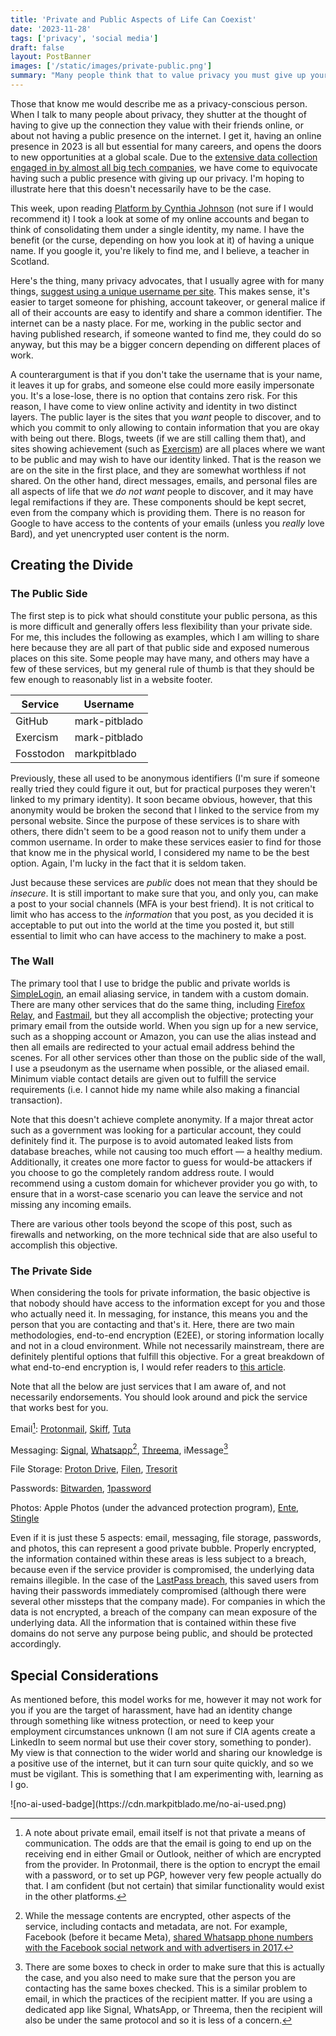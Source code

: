 ```yaml
---
title: 'Private and Public Aspects of Life Can Coexist'
date: '2023-11-28'
tags: ['privacy', 'social media']
draft: false
layout: PostBanner
images: ['/static/images/private-public.png']
summary: "Many people think that to value privacy you must give up your network. That doesn't have to be the case."
---
```


Those that know me would describe me as a privacy-conscious person. When I talk to many people about privacy, they shutter at the thought of having to give up the connection they value with their friends online, or about not having a public presence on the internet. I get it, having an online presence in 2023 is all but essential for many careers, and opens the doors to new opportunities at a global scale. Due to the [extensive data collection engaged in by almost all big tech companies](https://www.wired.com/story/meta-twitter-threads-bluesky-spill-hive-mastodon-privacy-comparison/), we have come to equivocate having such a public presence with giving up our privacy. I'm hoping to illustrate here that this doesn't necessarily have to be the case.

This week, upon reading [Platform by Cynthia Johnson](https://cynthia.inc/platform) (not sure if I would recommend it) I took a look at some of my online accounts and began to think of consolidating them under a single identity, my name. I have the benefit (or the curse, depending on how you look at it) of having a unique name. If you google it, you're likely to find me, and I believe, a teacher in Scotland.

Here's the thing, many privacy advocates, that I usually agree with for many things, [suggest using a unique username per site](https://proton.me/blog/safe-username). This makes sense, it's easier to target someone for phishing, account takeover, or general malice if all of their accounts are easy to identify and share a common identifier. The internet can be a nasty place. For me, working in the public sector and having published research, if someone wanted to find me, they could do so anyway, but this may be a bigger concern depending on different places of work.

A counterargument is that if you don't take the username that is your name, it leaves it up for grabs, and someone else could more easily impersonate you. It's a lose-lose, there is no option that contains zero risk. For this reason, I have come to view online activity and identity in two distinct layers. The public layer is the sites that you *want* people to discover, and to which you commit to only allowing to contain information that you are okay with being out there. Blogs, tweets (if we are still calling them that), and sites showing achievement (such as [Exercism](https://exercism.org)) are all places where we want to be public and may wish to have our identity linked. That is the reason we are on the site in the first place, and they are somewhat worthless if not shared. On the other hand, direct messages, emails, and personal files are all aspects of life that we *do not want* people to discover, and it may have legal remifactions if they are. These components should be kept secret, even from the company which is providing them. There is no reason for Google to have access to the contents of your emails (unless you *really* love Bard), and yet unencrypted user content is the norm.

## Creating the Divide

### The Public Side

The first step is to pick what should constitute your public persona, as this is more difficult and generally offers less flexibility than your private side. For me, this includes the following as examples, which I am willing to share here because they are all part of that public side and exposed numerous places on this site. Some people may have many, and others may have a few of these services, but my general rule of thumb is that they should be few enough to reasonably list in a website footer.

| Service   | Username      |
|-----------|---------------|
| GitHub    | mark-pitblado |
| Exercism  | mark-pitblado |
| Fosstodon | markpitblado  |

Previously, these all used to be anonymous identifiers (I'm sure if someone really tried they could figure it out, but for practical purposes they weren't linked to my primary identity). It soon became obvious, however, that this anonymity would be broken the second that I linked to the service from my personal website. Since the purpose of these services is to share with others, there didn't seem to be a good reason not to unify them under a common username. In order to make these services easier to find for those that know me in the physical world, I considered my name to be the best option. Again, I'm lucky in the fact that it is seldom taken.

Just because these services are *public* does not mean that they should be *insecure*. It is still important to make sure that you, and only you, can make a post to your social channels (MFA is your best friend). It is not critical to limit who has access to the *information* that you post, as you decided it is acceptable to put out into the world at the time you posted it, but still essential to limit who can have access to the machinery to make a post.

### The Wall

The primary tool that I use to bridge the public and private worlds is [SimpleLogin](https://simplelogin.io/), an email aliasing service, in tandem with a custom domain. There are many other services that do the same thing, including [Firefox Relay](https://relay.firefox.com/), and [Fastmail](https://www.fastmail.help/hc/en-us/articles/360060591073-How-to-set-up-aliases), but they all accomplish the objective; protecting your primary email from the outside world. When you sign up for a new service, such as a shopping account or Amazon, you can use the alias instead and then all emails are redirected to your actual email address behind the scenes. For all other services other than those on the public side of the wall, I use a pseudonym as the username when possible, or the aliased email. Minimum viable contact details are given out to fulfill the service requirements (i.e. I cannot hide my name while also making a financial transaction).

Note that this doesn't achieve complete anonymity. If a major threat actor such as a government was looking for a particular account, they could definitely find it. The purpose is to avoid automated leaked lists from database breaches, while not causing too much effort — a healthy medium. Additionally, it creates one more factor to guess for would-be attackers if you choose to go the completely random address route. I would recommend using a custom domain for whichever provider you go with, to ensure that in a worst-case scenario you can leave the service and not missing any incoming emails.

There are various other tools beyond the scope of this post, such as firewalls and networking, on the more technical side that are also useful to accomplish this objective.

### The Private Side

When considering the tools for private information, the basic objective is that nobody should have access to the information except for you and those who actually need it. In messaging, for instance, this means you and the person that you are contacting and that's it. Here, there are two main methodologies, end-to-end encryption (E2EE), or storing information locally and not in a cloud environment. While not necessarily mainstream, there are definitely plentiful options that fulfill this objective. For a great breakdown of what end-to-end encryption is, I would refer readers to [this article](https://proton.me/blog/what-is-end-to-end-encryption).

Note that all the below are just services that I am aware of, and not necessarily endorsements. You should look around and pick the service that works best for you.

Email[^1]: [Protonmail](https://proton.me/mail), [Skiff](https://skiff.com/mail), [Tuta](https://tuta.com/)

[^1]: A note about private email, email itself is not that private a means of communication. The odds are that the email is going to end up on the receiving end in either Gmail or Outlook, neither of which are encrypted from the provider. In Protonmail, there is the option to encrypt the email with a password, or to set up PGP, however very few people actually do that. I am confident (but not certain) that similar functionality would exist in the other platforms.

Messaging: [Signal](https://signal.org/), [Whatsapp](https://www.whatsapp.com/)[^2], [Threema](https://threema.ch/en), iMessage[^3]

[^2]: While the message contents are encrypted, other aspects of the service, including contacts and metadata, are not. For example, Facebook (before it became Meta), [shared Whatsapp phone numbers with the Facebook social network and with advertisers in 2017.](https://www.wired.co.uk/article/signal-vs-whatsapp)

[^3]: There are some boxes to check in order to make sure that this is actually the case, and you also need to make sure that the person you are contacting has the same boxes checked. This is a similar problem to email, in which the practices of the recipient matter. If you are using a dedicated app like Signal, WhatsApp, or Threema, then the recipient will also be under the same protocol and so it is less of a concern.

File Storage: [Proton Drive](https://proton.me/drive), [Filen](https://filen.io/), [Tresorit](https://tresorit.com/)

Passwords: [Bitwarden](https://bitwarden.com), [1password](https://1password.com/)

Photos: Apple Photos (under the advanced protection program), [Ente](https://ente.io/), [Stingle](https://stingle.org/)

Even if it is just these 5 aspects: email, messaging, file storage, passwords, and photos, this can represent a good private bubble. Properly encrypted, the information contained within these areas is less subject to a breach, because even if the service provider is compromised, the underlying data remains illegible. In the case of the [LastPass breach](https://www.wired.com/story/lastpass-breach-vaults-password-managers/), this saved users from having their passwords immediately compromised (although there were several other missteps that the company made). For companies in which the data is not encrypted, a breach of the company can mean exposure of the underlying data. All the information that is contained within these five domains do not serve any purpose being public, and should be protected accordingly.

## Special Considerations
As mentioned before, this model works for me, however it may not work for you if you are the target of harassment, have had an identity change through something like witness protection, or need to keep your employment circumstances unknown (I am not sure if CIA agents create a LinkedIn to seem normal but use their cover story, something to ponder). My view is that connection to the wider world and sharing our knowledge is a positive use of the internet, but it can turn sour quite quickly, and so we must be vigilant. This is something that I am experimenting with, learning as I go.

<div className="w-1/12">
![no-ai-used-badge](https://cdn.markpitblado.me/no-ai-used.png)
</div>
